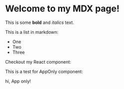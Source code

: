 
# Welcome to my MDX page!

This is some **bold** and _italics_ text.

This is a list in markdown:

- One
- Two
- Three

Checkout my React component:

<MyComponent />

This is a test for AppOnly component:

<AppOnly>
hi, App only!
</AppOnly>
